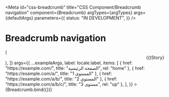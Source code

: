 <!-- @license CC0-1.0 -->


<Meta
  id="css-breadcrumb"
  title="CSS Component/Breadcrumb navigation"
  component={Breadcrumb}
  argTypes={argTypes}
  args={defaultArgs}
  parameters={{
    status: "IN DEVELOPMENT",
  }}
/>

# Breadcrumb navigation

<Canvas>
  <Story
    name="Right-to-left"
    decorators={[
      (Story) => (
        <div dir="rtl" lang="ar">
          {Story()}
        </div>
      ),
    ]}
    args={{
      ...exampleArgs,
      label: locale.label,
      items: [
        { href: "https://example.com/", title: "الصفحة الرئيسية", rel: "home" },
        { href: "https://example.com/a/", title: "المستوى 1" },
        { href: "https://example.com/a/b/", title: "المستوي 2" },
        { href: "https://example.com/a/b/c/", title: "مستوى 3", rel: "up" },
      ],
    }}
  >
    {Breadcrumb.bind({})}
  </Story>
</Canvas>

<ArgsTable story="Right-to-left" />
